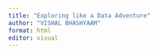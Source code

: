 ```yaml
---
title: "Exploring like a Data Adventure"
author: "VISHAL BHASHYAAM"
format: html
editor: visual
---
```

